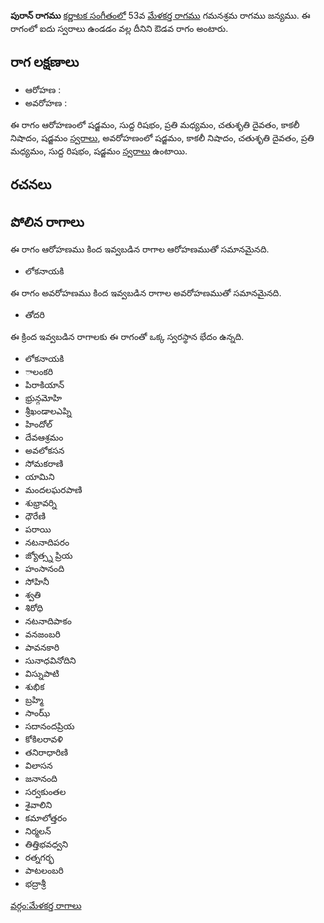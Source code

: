 {{Infobox ragam
	| name          	= పురాన్
	| synonym	    	= 
	| mela          	= 
	| chakra        	= 
	| janaka        	= 
	| type          	= ఔడవ
	| arohanam      	= {{svaraC|S|R1|M2|D2|N3|S'}} 
	| avarohanam    	= {{svaraC|S'|N3|D2|M2|R1|S}}
	| jeeva         	=
	| chhaya        	=
	| nyasa         	=
	| vishesha      	= 
	| equivalent  		= 
}}
{{కర్ణాటక సంగీత రాగాలు}}
'''పురాన్ రాగము''' [[కర్ణాటక సంగీతం]]లో 53వ [[మేళకర్త రాగము]] గమనశ్రమ రాగము జన్యము.  ఈ రాగంలో ఐదు స్వరాలు ఉండడం వల్ల దీనిని ఔడవ రాగం అంటారు.


==రాగ లక్షణాలు==


* ఆరోహణ : {{svaraC|S|R1|M2|D2|N3|S'}} 
* అవరోహణ : {{svaraC|S'|N3|D2|M2|R1|S}}

ఈ రాగం ఆరోహణంలో షడ్జమం, సుద్ద రిషభం, ప్రతి మధ్యమం, చతుశృతి దైవతం, కాకలీ నిషాదం, షడ్జమం [[స్వరాలు]], అవరోహణంలో షడ్జమం, కాకలీ నిషాదం, చతుశృతి దైవతం, ప్రతి మధ్యమం, సుద్ద రిషభం, షడ్జమం [[స్వరాలు]] ఉంటాయి.

==రచనలు==



==పోలిన రాగాలు==
ఈ రాగం ఆరోహణము కింద ఇవ్వబడిన రాగాల ఆరోహణముతో సమానమైనది.
* లోకనాయకి

ఈ రాగం అవరోహణము కింద ఇవ్వబడిన రాగాల అవరోహణముతో సమానమైనది.
* తోదరి

ఈ క్రింద ఇవ్వబడిన రాగాలకు ఈ రాగంతో ఒక్క స్వరస్థాన భేదం ఉన్నది.
* లోకనాయకి
* ాలంకరి
* పిరాకియాన్
* భ్రున్గమోహి
* శ్రీఖండాలఎప్ని
* హిందోల్
* దేవఆశ్రమం
* అవలోకసన
* సోమకరాణి
* యామిని
* మందలఘరపాణి
* శుభ్రావర్ని
* ధౌరేణి
* పరాయి
* నటనాదిపరం
* జ్యోత్స్న ప్రియ
* హంసానంది
* సోహినీ
* శ్వతి
* శిరోధి
* నటనాదిపాకం
* వనజంబరి
* పావనకారి
* సునాధవినోదిని
* విస్నుపాటి
* శుభిక
* బ్రహ్మి
* సాంఝ్
* సదానందప్రియ
* కోకిలరావళి
* తనిరాధారిణి
* విలాసన
* జనానంది
* సర్వకుంతల
* శైవాలిని
* కమాలోత్తరం
* నిర్మలన్
* తిత్తిభవధ్వని
* రత్నగర్భ
* పాటలంబరి
* భద్రాశ్రీ



[[వర్గం:మేళకర్త రాగాలు]]